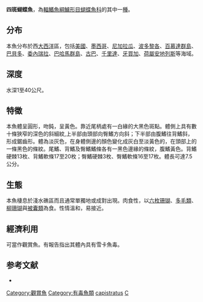 {{Speciesbox
| name = 四斑蝴蝶魚
| image = Chaetodon capistratus1.jpg
| image_width = 250px 
| status = LC
| status_system = iucn3.1
| genus = Chaetodon
| species = capistratus
| authority = [[Linnaeus|Linnaeus]], 1758
| synonyms = *''Chaetodon bricei''<br /><small>Smith, 1898</small> ''
}}
'''四斑蝴蝶魚'''，為[[輻鰭魚綱|輻鰭魚綱]][[鱸形目|鱸形目]][[蝴蝶魚科|蝴蝶魚科]]的其中一[[種|種]]。

==分布==
本魚分布於西[[大西洋|大西洋]]區，包括[[美國|美國]]、[[墨西哥|墨西哥]]、[[尼加拉瓜|尼加拉瓜]]、[[波多黎各|波多黎各]]、[[百慕達群島|百慕達群島]]、[[巴貝多|巴貝多]]、[[委內瑞拉|委內瑞拉]]、[[巴哈馬群島|巴哈馬群島]]、[[古巴|古巴]]、[[千里達|千里達]]、[[牙買加|牙買加]]、[[荷屬安地列斯|荷屬安地列斯]]等海域。

==深度==
水深1至40公尺。

==特徵==
本魚體呈圓形，吻鈍，呈黃色。靠近尾柄處有一白緣的大黑色斑點。體側上具有數十條狹窄的深色的斜細紋,上半部由頭部向臀鰭方向斜；下半部由腹鰭往背鰭斜，形成鋸齒形。體為淡灰色，在身體側邊的顏色變化成灰白至淡黃色的，在頭部上的一條黑色的條紋。尾鰭、背鰭及臀鰭鰭條各有一黑色邊緣的條紋，腹鰭黃色。背鰭硬棘13枚、背鰭軟條17至20枚；臀鰭硬棘3枚、臀鰭軟條16至17枚。體長可達7.5公分。

==生態==
本魚棲息於淺水礁區而且通常單獨地或成對出現。肉食性，以[[六枚珊瑚|六枚珊瑚]]、[[多毛類|多毛類]]、[[柳珊瑚|柳珊瑚]]與[[被囊類|被囊類]]為食。性情溫和，易接近。

==經濟利用==
可當作觀賞魚。有報告指出其體內具有雪卡魚毒。

==参考文献==
*{{FishBase_species|genus=Chaetodon|species=capistratus|year=2011|month=12}}
{{Taxonbar|from=Q2165517}}

[[Category:觀賞魚|Category:觀賞魚]]
[[Category:有毒魚類|Category:有毒魚類]]
[[Category:蝴蝶魚屬|capistratus]]
[[Category:1758年描述的魚類|C]]